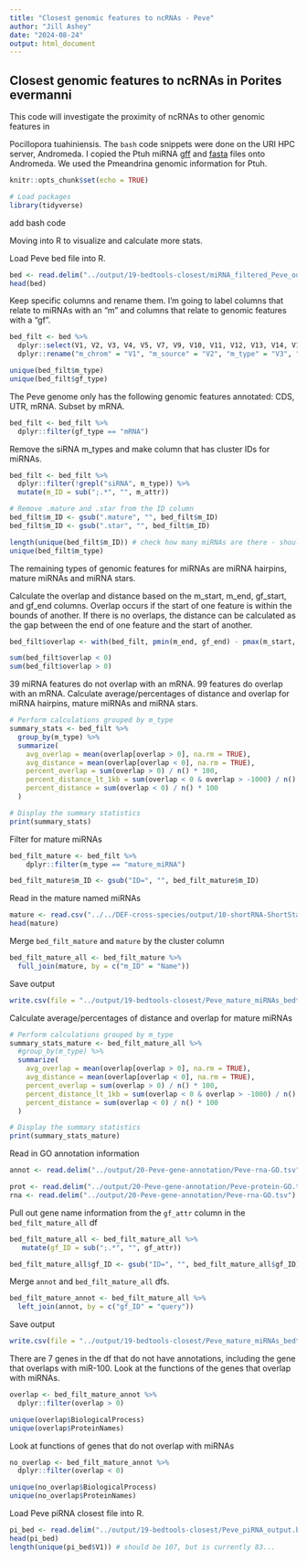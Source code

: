 ```yaml
---
title: "Closest genomic features to ncRNAs - Peve"
author: "Jill Ashey"
date: "2024-08-24"
output: html_document
---
```


## Closest genomic features to ncRNAs in Porites evermanni 

This code will investigate the proximity of ncRNAs to other genomic features in 





Pocillopora tuahiniensis. The `bash` code snippets were done on the URI HPC server, Andromeda. I copied the Ptuh miRNA [gff](https://github.com/urol-e5/deep-dive/blob/main/F-Pmea/output/13.2.1-Pmea-sRNAseq-ShortStack-31bp-fastp-merged-cnidarian_miRBase/ShortStack_out/Results.gff3) and [fasta](https://github.com/urol-e5/deep-dive/blob/main/F-Pmea/output/13.2.1-Pmea-sRNAseq-ShortStack-31bp-fastp-merged-cnidarian_miRBase/ShortStack_out/mir.fasta) files onto Andromeda. We used the Pmeandrina genomic information for Ptuh. 

```r
knitr::opts_chunk$set(echo = TRUE)

# Load packages
library(tidyverse)
```





add bash code 




Moving into R to visualize and calculate more stats.

Load Peve bed file into R. 
```r
bed <- read.delim("../output/19-bedtools-closest/miRNA_filtered_Peve_output.bed", header = F)
head(bed)
```

Keep specific columns and rename them. I'm going to label columns that relate to miRNAs with an "m" and columns that relate to genomic features with a "gf".
```r
bed_filt <- bed %>%
  dplyr::select(V1, V2, V3, V4, V5, V7, V9, V10, V11, V12, V13, V14, V16, V18) %>%
  dplyr::rename("m_chrom" = "V1", "m_source" = "V2", "m_type" = "V3", "m_start" = "V4", "m_end" = "V5", "m_strand" = "V7", "m_attr" = "V9", "gf_chrom" = "V10", "gf_source" = "V11", "gf_type" = "V12", "gf_start" = "V13", "gf_end" = "V14", "gf_strand" = "V16", "gf_attr" = "V18")

unique(bed_filt$m_type)
unique(bed_filt$gf_type)
```

The Peve genome only has the following genomic features annotated: CDS, UTR, mRNA. Subset by mRNA.
```r
bed_filt <- bed_filt %>%
  dplyr::filter(gf_type == "mRNA")
```

Remove the siRNA m_types and make column that has cluster IDs for miRNAs. 
```r
bed_filt <- bed_filt %>%
  dplyr::filter(!grepl("siRNA", m_type)) %>%
  mutate(m_ID = sub(";.*", "", m_attr))

# Remove .mature and .star from the ID column 
bed_filt$m_ID <- gsub(".mature", "", bed_filt$m_ID)
bed_filt$m_ID <- gsub(".star", "", bed_filt$m_ID)

length(unique(bed_filt$m_ID)) # check how many miRNAs are there - should be 46 for Peve
unique(bed_filt$m_type)
```

The remaining types of genomic features for miRNAs are miRNA hairpins, mature miRNAs and miRNA stars. 

Calculate the overlap and distance based on the m_start, m_end, gf_start, and gf_end columns. Overlap occurs if the start of one feature is within the bounds of another. If there is no overlaps, the distance can be calculated as the gap between the end of one feature and the start of another. 
```r
bed_filt$overlap <- with(bed_filt, pmin(m_end, gf_end) - pmax(m_start, gf_start))

sum(bed_filt$overlap < 0)
sum(bed_filt$overlap > 0)
```

39 miRNA features do not overlap with an mRNA. 99 features do overlap with an mRNA. Calculate average/percentages of distance and overlap for miRNA hairpins, mature miRNAs and miRNA stars.
```r
# Perform calculations grouped by m_type
summary_stats <- bed_filt %>%
  group_by(m_type) %>%
  summarize(
    avg_overlap = mean(overlap[overlap > 0], na.rm = TRUE),
    avg_distance = mean(overlap[overlap < 0], na.rm = TRUE),
    percent_overlap = sum(overlap > 0) / n() * 100,
    percent_distance_lt_1kb = sum(overlap < 0 & overlap > -1000) / n() * 100,
    percent_distance = sum(overlap < 0) / n() * 100
  )

# Display the summary statistics
print(summary_stats)
```

Filter for mature miRNAs
```r
bed_filt_mature <- bed_filt %>%
    dplyr::filter(m_type == "mature_miRNA")

bed_filt_mature$m_ID <- gsub("ID=", "", bed_filt_mature$m_ID)
```

Read in the mature named miRNAs 
```r
mature <- read.csv("../../DEF-cross-species/output/10-shortRNA-ShortStack-comparison/Peve_results_mature_named.csv", header = T)
head(mature)
```

Merge `bed_filt_mature` and `mature` by the cluster column 
```r
bed_filt_mature_all <- bed_filt_mature %>%
  full_join(mature, by = c("m_ID" = "Name"))
```

Save output
```r
write.csv(file = "../output/19-bedtools-closest/Peve_mature_miRNAs_bedtools.csv", bed_filt_mature_all)
```

Calculate average/percentages of distance and overlap for mature miRNAs
```r
# Perform calculations grouped by m_type
summary_stats_mature <- bed_filt_mature_all %>%
  #group_by(m_type) %>%
  summarize(
    avg_overlap = mean(overlap[overlap > 0], na.rm = TRUE),
    avg_distance = mean(overlap[overlap < 0], na.rm = TRUE),
    percent_overlap = sum(overlap > 0) / n() * 100,
    percent_distance_lt_1kb = sum(overlap < 0 & overlap > -1000) / n() * 100,
    percent_distance = sum(overlap < 0) / n() * 100
  )

# Display the summary statistics
print(summary_stats_mature)
```

Read in GO annotation information
```r
annot <- read.delim("../output/20-Peve-gene-annotation/Peve-rna-GO.tsv")

prot <- read.delim("../output/20-Peve-gene-annotation/Peve-protein-GO.tsv")
rna <- read.delim("../output/20-Peve-gene-annotation/Peve-rna-GO.tsv")

```

Pull out gene name information from the `gf_attr` column in the `bed_filt_mature_all` df
```r
bed_filt_mature_all <- bed_filt_mature_all %>%
   mutate(gf_ID = sub(";.*", "", gf_attr))

bed_filt_mature_all$gf_ID <- gsub("ID=", "", bed_filt_mature_all$gf_ID)
```

Merge `annot` and `bed_filt_mature_all` dfs. 
```r
bed_filt_mature_annot <- bed_filt_mature_all %>%
  left_join(annot, by = c("gf_ID" = "query"))
```

Save output
```r
write.csv(file = "../output/19-bedtools-closest/Peve_mature_miRNAs_bedtools_annot.csv", bed_filt_mature_annot)
```

There are 7 genes in the df that do not have annotations, including the gene that overlaps with miR-100. Look at the functions of the genes that overlap with miRNAs. 
```r
overlap <- bed_filt_mature_annot %>%
  dplyr::filter(overlap > 0)

unique(overlap$BiologicalProcess)
unique(overlap$ProteinNames)
```

Look at functions of genes that do not overlap with miRNAs 
```r
no_overlap <- bed_filt_mature_annot %>%
  dplyr::filter(overlap < 0)

unique(no_overlap$BiologicalProcess)
unique(no_overlap$ProteinNames)
```



Load Peve piRNA closest file into R. 
```r
pi_bed <- read.delim("../output/19-bedtools-closest/Peve_piRNA_output.bed", header = F)
head(pi_bed)
length(unique(pi_bed$V1)) # should be 107, but is currently 83...
```








